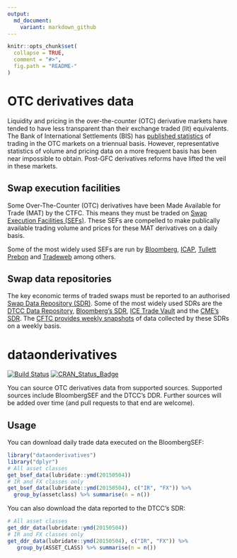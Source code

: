 ```yaml
---
output:
  md_document:
    variant: markdown_github
---
```


<!-- README.md is generated from README.Rmd. Please edit that file -->

```r
knitr::opts_chunk$set(
  collapse = TRUE,
  comment = "#>",
  fig.path = "README-"
)
```

# OTC derivatives data

Liquidity and pricing in the over-the-counter (OTC) derivative markets have tended to have less transparent than their exchange traded (lit) equivalents. The Bank of International Settlements (BIS) has [published statistics](http://www.bis.org/statistics/derstats.htm) of trading in the OTC markets on a triennual basis. However, representative statistics of volume and pricing data on a more frequent basis has been near impossible to obtain. Post-GFC derivatives reforms have lifted the veil in these markets.

## Swap execution facilities

Some Over-The-Counter (OTC) derivatives have been Made Available for Trade (MAT) by the CTFC. This means they must be traded on [Swap Execution Facilities (SEFs)](http://www.cftc.gov/IndustryOversight/TradingOrganizations/SEF2/index.htm). These SEFs are compelled to make publically available trading volume and prices for these MAT derivatives on a daily basis. 

Some of the most widely used SEFs are run by [Bloomberg](http://www.bloombergsef.com), [ICAP](http://www.icap.com/what-we-do/global-broking/sef.aspx), [Tullett Prebon](http://www.tullettprebon.com/swap_execution_facility/index.aspx) and [Tradeweb](http://www.tradeweb.com/Institutional/Derivatives/SEF-Center/) among others.

## Swap data repositories

The key economic terms of traded swaps must be reported to an authorised [Swap Data Repository (SDR)](http://www.cftc.gov/IndustryOversight/DataRepositories/index.htm). Some of the most widely used SDRs are the [DTCC Data Repository](http://www.dtcc.com/data-and-repository-services/global-trade-repository/gtr-us.aspx), [Bloomberg's SDR](http://www.bloombergsdr.com), [ICE Trade Vault](https://www.icetradevault.com) and the [CME's SDR](http://www.cmegroup.com/trading/global-repository-services/cme-swap-data-repository.html). The [CFTC provides weekly snapshots](http://www.cftc.gov/MarketReports/SwapsReports/index.htm) of data collected by these SDRs on a weekly basis.

# dataonderivatives

[![Build Status](https://travis-ci.org/imanuelcostigan/dataonderivatives.svg?branch=master)](https://travis-ci.org/imanuelcostigan/dataonderivatives)
[![CRAN_Status_Badge](http://www.r-pkg.org/badges/version/dataonderivatives)](http://cran.r-project.org/package=dataonderivatives)

You can source OTC derivatives data from supported sources. Supported sources include BloombergSEF and the DTCC's DDR. Further sources will be added over time (and pull requests to that end are welcome).

## Usage

You can download daily trade data executed on the BloombergSEF:

```r
library("dataonderivatives")
library("dplyr")
# All asset classes
get_bsef_data(lubridate::ymd(20150504))
# IR and FX classes only
get_bsef_data(lubridate::ymd(20150504), c("IR", "FX")) %>% 
  group_by(assetclass) %>% summarise(n = n())
```

You can also download the data reported to the DTCC's SDR:

```r
# All asset classes
get_ddr_data(lubridate::ymd(20150504))
# IR and FX classes only
get_ddr_data(lubridate::ymd(20150504), c("IR", "FX")) %>% 
   group_by(ASSET_CLASS) %>% summarise(n = n())
```
